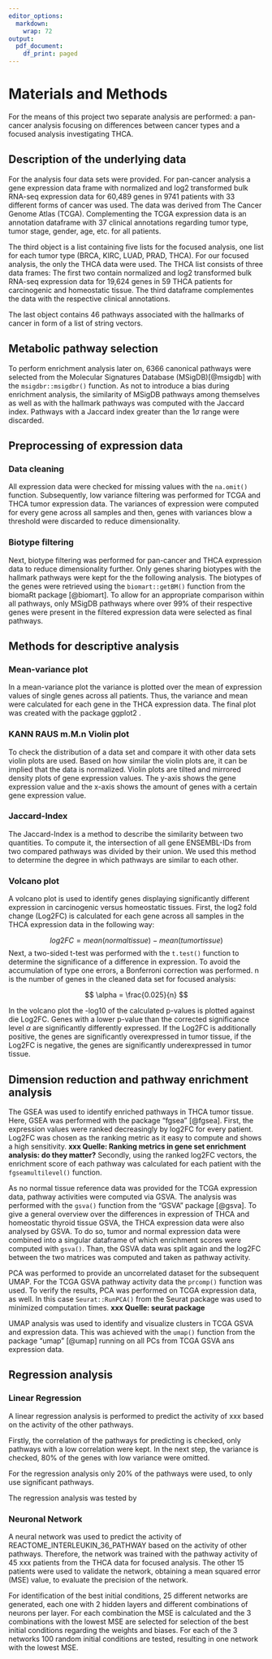 ```yaml
---
editor_options:
  markdown:
    wrap: 72
output:
  pdf_document:
    df_print: paged
---
```


# Materials and Methods

For the means of this project two separate analysis are performed: a
pan-cancer analysis focusing on differences between cancer types and a
focused analysis investigating THCA.

## Description of the underlying data

For the analysis four data sets were provided. For pan-cancer analysis a
gene expression data frame with normalized and log2 transformed bulk
RNA-seq expression data for 60,489 genes in 9741 patients with 33
different forms of cancer was used. The data was derived from The Cancer
Genome Atlas (TCGA). Complementing the TCGA expression data is an
annotation dataframe with 37 clinical annotations regarding tumor type,
tumor stage, gender, age, etc. for all patients.

The third object is a list containing five lists for the focused
analysis, one list for each tumor type (BRCA, KIRC, LUAD, PRAD, THCA).
For our focused analysis, the only the THCA data were used. The THCA
list consists of three data frames: The first two contain normalized and
log2 transformed bulk RNA-seq expression data for 19,624 genes in 59
THCA patients for carcinogenic and homeostatic tissue. The third
dataframe complementes the data with the respective clinical
annotations.

The last object contains 46 pathways associated with the hallmarks of
cancer in form of a list of string vectors.

## Metabolic pathway selection

To perform enrichment analysis later on, 6366 canonical pathways were
selected from the Molecular Signatures Database (MSigDB)\[@msigdb\] with
the `msigdbr::msigdbr()` function. As not to introduce a bias during
enrichment analysis, the similarity of MSigDB pathways among themselves
as well as with the hallmark pathways was computed with the Jaccard
index. Pathways with a Jaccard index greater than the 1$\sigma$ range
were discarded.

## Preprocessing of expression data

### Data cleaning

All expression data were checked for missing values with the `na.omit()`
function. Subsequently, low variance filtering was performed for TCGA
and THCA tumor expression data. The variances of expression were
computed for every gene across all samples and then, genes with
variances blow a threshold were discarded to reduce dimensionality.

### Biotype filtering

Next, biotype filtering was performed for pan-cancer and THCA expression
data to reduce dimensionality further. Only genes sharing biotypes with
the hallmark pathways were kept for the the following analysis. The
biotypes of the genes were retrieved using the `biomart::getBM()`
function from the biomaRt package [@biomart]. To allow for an
appropriate comparison within all pathways, only MSigDB pathways where
over 99% of their respective genes were present in the filtered
expression data were selected as final pathways.

## Methods for descriptive analysis

### Mean-variance plot

In a mean-variance plot the variance is plotted over the mean of
expression values of single genes across all patients. Thus, the
variance and mean were calculated for each gene in the THCA expression
data. The final plot was created with the package ggplot2 \ref{ggplot2}.

### KANN RAUS m.M.n Violin plot

To check the distribution of a data set and compare it with other data
sets violin plots are used. Based on how similar the violin plots are,
it can be implied that the data is normalized. Violin plots are tilted
and mirrored density plots of gene expression values. The y-axis shows
the gene expression value and the x-axis shows the amount of genes with
a certain gene expression value.

### Jaccard-Index

The Jaccard-Index is a method to describe the similarity between two
quantities. To compute it, the intersection of all gene ENSEMBL-IDs from
two compared pathways was divided by their union. We used this method to
determine the degree in which pathways are similar to each other.

### Volcano plot

A volcano plot is used to identify genes displaying significantly
different expression in carcinogenic versus homeostatic tissues. First,
the log2 fold change (Log2FC) is calculated for each gene across all
samples in the THCA expression data in the following way:

$$
log2FC = mean(normal tissue) - mean(tumor tissue)
$$Next, a two-sided t-test was performed with the `t.test()` function to
determine the significance of a difference in expression. To avoid the
accumulation of type one errors, a Bonferroni correction was performed.
n is the number of genes in the cleaned data set for focused analysis:

$$
\alpha = \frac{0.025}{n}
$$

In the volcano plot the -log10 of the calculated p-values is plotted
against die Log2FC. Genes with a lower p-value than the corrected
significance level $\alpha$ are significantly differently expressed. If
the Log2FC is additionally positive, the genes are significantly
overexpressed in tumor tissue, if the Log2FC is negative, the genes are
significantly underexpressed in tumor tissue.

## Dimension reduction and pathway enrichment analysis

The GSEA was used to identify enriched pathways in THCA tumor tissue.
Here, GSEA was performed with the package "fgsea" [@fgsea]. First, the
expression values were ranked decreasingly by log2FC for every patient.
Log2FC was chosen as the ranking metric as it easy to compute and shows
a high sensitivity. **xxx Quelle: Ranking metrics in gene set enrichment
analysis: do they matter?** Secondly, using the ranked log2FC vectors,
the enrichment score of each pathway was calculated for each patient
with the `fgseamultilevel()` function.

As no normal tissue reference data was provided for the TCGA expression
data, pathway activities were computed via GSVA. The analysis was
performed with the `gsva()` function from the "GSVA" package [@gsva]. To
give a general overview over the differences in expression of THCA and
homeostatic thyroid tissue GSVA, the THCA expression data were also
analysed by GSVA. To do so, tumor and normal expression data were
combined into a singular dataframe of which enrichment scores were
computed with `gsva()`. Than, the GSVA data was split again and the
log2FC between the two matrices was computed and taken as pathway
activity.

PCA was performed to provide an uncorrelated dataset for the subsequent
UMAP. For the TCGA GSVA pathway activity data the `prcomp()` function
was used. To verify the results, PCA was performed on TCGA expression
data, as well. In this case `Seurat::RunPCA()` from the Seurat package
was used to minimized computation times. **xxx Quelle: seurat package**

UMAP analysis was used to identify and visualize clusters in TCGA GSVA
and expression data. This was achieved with the `umap()` function from
the package "umap" \[@umap\] running on all PCs from TCGA GSVA ans
expression data.

## Regression analysis

### Linear Regression

A linear regression analysis is performed to predict the activity of xxx
based on the activity of the other pathways.

Firstly, the correlation of the pathways for predicting is checked, only
pathways with a low correlation were kept. In the next step, the
variance is checked, 80% of the genes with low variance were omitted.

For the regression analysis only 20% of the pathways were used, to only
use significant pathways.

The regression analysis was tested by

### Neuronal Network

A neural network was used to predict the activity of
REACTOME_INTERLEUKIN_36_PATHWAY based on the activity of other pathways.
Therefore, the network was trained with the pathway activity of 45 xxx
patients from the THCA data for focused analysis. The other 15 patients
were used to validate the network, obtaining a mean squared error (MSE)
value, to evaluate the precision of the network.

For identification of the best initial conditions, 25 different networks
are generated, each one with 2 hidden layers and different combinations
of neurons per layer. For each combination the MSE is calculated and the
3 combinations with the lowest MSE are selected for selection of the
best initial conditions regarding the weights and biases. For each of
the 3 networks 100 random initial conditions are tested, resulting in
one network with the lowest MSE.

